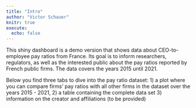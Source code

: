 ```yaml
---
title: "Intro"
author: "Victor Schauer"
knitr: true
execute:
  echo: false
---
```


This shiny dashboard is a demo version that shows data about CEO-to-employee pay ratios from France. Its goal is to inform researchers, regulators, as well as the interested public about the pay ratios reported by French public firms. The data covers the years 2015 until 2021.

Below you find three tabs to dive into the pay ratio dataset: 1) a plot where you can compare firms' pay ratios with all other firms in the dataset over the years 2015 - 2021, 2) a table containing the complete data set 3) information on the creator and affiliations (to be provided)
